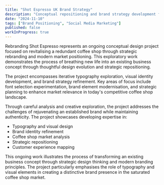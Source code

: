 ```yaml
---
title: "Shot Espresso UK Brand Strategy"
description: "Conceptual repositioning and brand strategy development for a specialty coffee chain in London's saturated market."
date: "2024-11-10"
tags: ["Brand Positioning", "Social Media Marketing"]
published: false
workInProgress: true
---
```


Rebranding Shot Espresso represents an ongoing conceptual design project focused on revitalising a redundant coffee shop through strategic rebranding and modern market positioning. This exploratory work demonstrates the process of breathing new life into an existing business concept through thoughtful design evolution and strategic repositioning.

The project encompasses iterative typography exploration, visual identity development, and brand strategy refinement. Key areas of focus include font selection experimentation, brand element modernisation, and strategic planning to enhance market relevance in today's competitive coffee shop landscape.

Through careful analysis and creative exploration, the project addresses the challenges of rejuvenating an established brand while maintaining authenticity. The project showcases developing expertise in:
* Typography and visual design
* Brand identity refinement
* Coffee shop market analysis
* Strategic repositioning
* Customer experience mapping

This ongoing work illustrates the process of transforming an existing business concept through strategic design thinking and modern branding principles. The project particularly emphasises the role of typography and visual elements in creating a distinctive brand presence in the saturated coffee shop market.